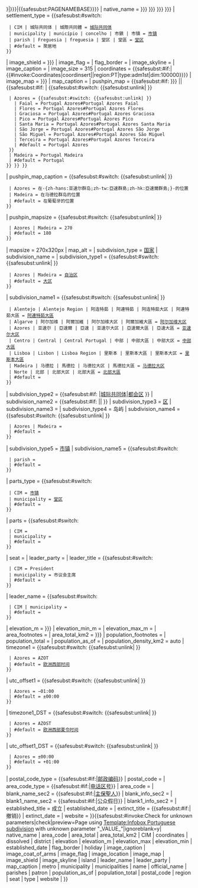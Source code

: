 {{Infobox settlement
| official_name           = {{<includeonly>safesubst:</includeonly>#if:{{{name|{{{official_name<includeonly>|</includeonly>}}}}}}|{{{name|{{{official_name<includeonly>|</includeonly>}}}}}}|{{<includeonly>safesubst:</includeonly>PAGENAMEBASE}}}}
| native_name             = {{{葡文名称|{{{葡文名稱|{{{葡文名|{{{Portuguese_name|{{{native_name|}}} }}} }}} }}} }}}
| settlement_type         = {{<includeonly>safesubst:</includeonly>#switch: {{{type<includeonly>|</includeonly><noinclude>|municipality</noinclude>}}}  
  | CIM | 城际共同体 | 城際共同體 = {{PRT}}[[城际共同体 (葡萄牙)|城际共同体]]
  | municipality | município | concelho | 市鎮 | 市镇 = {{PRT}}[[市镇 (葡萄牙)|市镇]]
  | parish | Freguesia | freguesia | 堂区 | 堂區 = {{PRT}}[[堂区 (葡萄牙)|堂区]]
  | #default = 聚居地
 }}
| image_shield            = {{{image_coat_of_arms|{{{image_shield<includeonly>|</includeonly>}}}}}}
| image_flag              = {{{image_flag<includeonly>|</includeonly>}}}
| flag_border             = {{{flag_border<includeonly>|</includeonly>}}}
| image_skyline           = {{{image_skyline<includeonly>|</includeonly>}}}
| image_caption           = {{{image_caption<includeonly>|</includeonly>}}}
| image_size              = 315
| coordinates = {{<includeonly>safesubst:</includeonly>#if:{{{coordinates|}}}|{{#invoke:Coordinates|coordinsert|{{{coordinates}}}|region:PT|type:adm1st|dim:100000}}}}
| image_map               = {{{image_location|{{{image_map<includeonly>|</includeonly>}}}}}}
| map_caption             = {{{map_caption<includeonly>|</includeonly>}}}
| pushpin_map             = {{<includeonly>safesubst:</includeonly>#if: {{{image_location|{{{image_map<includeonly>|</includeonly>}}}}}} || {{<includeonly>safesubst:</includeonly>#if: {{{coordinates|}}} | {{<includeonly>safesubst:</includeonly>#switch: {{<includeonly>safesubst:</includeonly>unlink|{{{region|}}} }} 
  | Azores = {{<includeonly>safesubst:</includeonly>#switch: {{<includeonly>safesubst:</includeonly>unlink|{{{island|}}} }} 
    | Faial = Portugal Azores#Portugal Azores Faial
    | Flores = Portugal Azores#Portugal Azores Flores
    | Graciosa = Portugal Azores#Portugal Azores Graciosa
    | Pico = Portugal Azores#Portugal Azores Pico
    | Santa Maria = Portugal Azores#Portugal Azores Santa Maria
    | São Jorge = Portugal Azores#Portugal Azores São Jorge
    | São Miguel = Portugal Azores#Portugal Azores São Miguel
    | Terceira = Portugal Azores#Portugal Azores Terceira
    | #default = Portugal Azores
  }}
  | Madeira = Portugal Madeira
  | #default = Portugal 
 }} }} }}
| pushpin_map_caption     = {{<includeonly>safesubst:</includeonly>#switch: {{<includeonly>safesubst:</includeonly>unlink|{{{region|}}} }} 
  | Azores = 在-{zh-hans:亚速尔群岛;zh-tw:亞速群島;zh-hk:亞速爾群島;}-的位置
  | Madeira = 在马德拉群岛的位置
  | #default = 在葡萄牙的位置
 }}
| pushpin_mapsize         = {{<includeonly>safesubst:</includeonly>#switch: {{<includeonly>safesubst:</includeonly>unlink|{{{region|}}} }} 
  | Azores | Madeira = 270
  | #default = 180
 }}
| mapsize                 = 270x320px
| map_alt                 = 
| subdivision_type        = [[世界政區索引|国家]]
| subdivision_name        = {{POR}}
| subdivision_type1       = {{<includeonly>safesubst:</includeonly>#switch: {{<includeonly>safesubst:</includeonly>unlink|{{{region|}}} }} 
  | Azores | Madeira = [[自治区 (葡萄牙)|自治区]]
  | #default = [[葡萄牙地域统计单位命名法|大区]]
 }} 
| subdivision_name1       = {{<includeonly>safesubst:</includeonly>#switch: {{<includeonly>safesubst:</includeonly>unlink|{{{region|}}} }} 
  | Alentejo | Alentejo Region | 阿连特茹 | 阿連特茹 | 阿连特茹大区 | 阿連特茹大區 = [[阿連特茹大區]]
  | Algarve | 阿尔加维 | 阿爾加維 | 阿尔加维大区 | 阿爾加維大區 = [[阿尔加维大区]]
  | Azores | 亚速尔 | 亞速爾 | 亞速 | 亚速尔大区 | 亞速爾大區 | 亞速大區 = [[亚速尔群岛|亚速尔大区]]
  | Centro | Central | Central Portugal | 中部 | 中部大區 | 中部大区 = [[中部大區 (葡萄牙)|中部大區]]
  | Lisboa | Lisbon | Lisboa Region | 里斯本 | 里斯本大區 | 里斯本大区 = [[里斯本大區]]
  | Madeira | 马德拉 | 馬德拉 | 马德拉大区 | 馬德拉大區 = [[马德拉群岛|马德拉大区]]
  | Norte | 北部 | 北部大区 | 北部大區 = [[北部大區 (葡萄牙)|北部大區]]
  | #default = {{{region<includeonly>|</includeonly>}}}
 }} 
| subdivision_type2       = {{<includeonly>safesubst:</includeonly>#if: {{{CIM<includeonly>|</includeonly>}}}|[[城际共同体 (葡萄牙)|城际共同体]]|[[都会区 (葡萄牙)|都会区]] }}
| subdivision_name2       = {{<includeonly>safesubst:</includeonly>#if: {{{CIM<includeonly>|</includeonly>}}}|{{{CIM<includeonly>|</includeonly>}}}|{{{metro|}}} }}
| subdivision_type3       = [[区 (葡萄牙)|区]]
| subdivision_name3       = {{{district<includeonly>|</includeonly>}}}
| subdivision_type4       = 岛屿
| subdivision_name4       = {{<includeonly>safesubst:</includeonly>#switch: {{<includeonly>safesubst:</includeonly>unlink|{{{region|}}} }} 
  | Azores | Madeira = {{{island<includeonly>|</includeonly>}}}
  | #default = 
 }} 
| subdivision_type5       = [[市镇 (葡萄牙)|市镇]]
| subdivision_name5       = {{<includeonly>safesubst:</includeonly>#switch: {{{type<includeonly>|</includeonly><noinclude>|municipality</noinclude>}}}  
  | parish = {{{municipality<includeonly>|</includeonly>}}}
  | #default = 
 }}
| parts_type              = {{<includeonly>safesubst:</includeonly>#switch: {{{type<includeonly>|</includeonly><noinclude>|municipality</noinclude>}}}  
  | CIM = [[市镇 (葡萄牙)|市镇]]
  | municipality = [[堂区 (葡萄牙)|堂区]]
  | #default = 
 }}
| parts                   = {{<includeonly>safesubst:</includeonly>#switch: {{{type<includeonly>|</includeonly><noinclude>|municipality</noinclude>}}}  
  | CIM = {{{municipalities}}}
  | municipality = {{{parishes<includeonly>|</includeonly>}}}
  | #default = 
 }}
| seat                    = {{{seat<includeonly>|</includeonly>}}}
| leader_party            = {{{leader_party<includeonly>|</includeonly>}}}
| leader_title            = {{<includeonly>safesubst:</includeonly>#switch: {{{type<includeonly>|</includeonly><noinclude>|municipality</noinclude>}}}  
  | CIM = President
  | municipality = 市议会主席
  | #default = 
 }}
| leader_name             = {{<includeonly>safesubst:</includeonly>#switch: {{{type<includeonly>|</includeonly><noinclude>|municipality</noinclude>}}}  
  | CIM | municipality = {{{leader_name<includeonly>|</includeonly>}}}
  | #default = 
 }}
| elevation_m             = {{{elevation|{{{elevation_m|<noinclude>0</noinclude>}}}}}}
| elevation_min_m         = {{{elevation_min|<noinclude>0</noinclude>}}}
| elevation_max_m         = {{{elevation_max|<noinclude>0</noinclude>}}}
| area_footnotes          = 
| area_total_km2          = {{{area_total|{{{area_total_km2|<noinclude>1</noinclude>}}}}}}
| population_footnotes    = 
| population_total        = {{{population_total|<noinclude>0</noinclude>}}}
| population_as_of        = {{{population_as_of|}}}
| population_density_km2  = auto
| timezone1               = {{<includeonly>safesubst:</includeonly>#switch: {{<includeonly>safesubst:</includeonly>unlink|{{{region|}}} }} 
  | Azores = AZOT
  | #default = [[欧洲西部时间]]
 }} 
| utc_offset1             = {{<includeonly>safesubst:</includeonly>#switch: {{<includeonly>safesubst:</includeonly>unlink|{{{region|}}} }} 
  | Azores = −01:00
  | #default = ±00:00
 }} 
| timezone1_DST           = {{<includeonly>safesubst:</includeonly>#switch: {{<includeonly>safesubst:</includeonly>unlink|{{{region|}}} }} 
  | Azores = AZOST
  | #default = [[欧洲西部夏令时间]]
 }} 
| utc_offset1_DST         = {{<includeonly>safesubst:</includeonly>#switch: {{<includeonly>safesubst:</includeonly>unlink|{{{region|}}} }} 
  | Azores = ±00:00
  | #default = +01:00
 }} 
| postal_code_type        = {{<includeonly>safesubst:</includeonly>#if:{{{postal_code<includeonly>|</includeonly>}}}|[[葡萄牙邮政编码|邮政编码]]}}
| postal_code             = {{{postal_code<includeonly>|</includeonly>}}}
| area_code_type          = {{<includeonly>safesubst:</includeonly>#if:{{{area_code<includeonly>|</includeonly>}}}|[[葡萄牙电话区号|电话区号]]}}
| area_code               = {{{area_code<includeonly>|</includeonly>}}}
| blank_name_sec2         = {{<includeonly>safesubst:</includeonly>#if:{{{patron<includeonly>|</includeonly>}}}|[[主保聖人]]}}
| blank_info_sec2         = {{{patron<includeonly>|</includeonly>}}}
| blank1_name_sec2        = {{<includeonly>safesubst:</includeonly>#if:{{{holiday<includeonly>|</includeonly>}}}|公众假日}}
| blank1_info_sec2        = {{{holiday<includeonly>|</includeonly>}}}
| established_title       = 成立
| established_date        = {{{established_date<includeonly>|</includeonly>}}}
| extinct_title           = {{<includeonly>safesubst:</includeonly>#if:{{{dissolved|}}}|撤销}}
| extinct_date            = {{{dissolved|}}}
| website                 = {{{website<includeonly>|</includeonly>}}}
}}{{<includeonly>safesubst:</includeonly>#invoke:Check for unknown parameters|check|preview=Page using [[Template:Infobox Portuguese subdivision]] with unknown parameter "_VALUE_"|ignoreblank=y| native_name | area_code | area_total | area_total_km2 | CIM | coordinates | dissolved | district | elevation | elevation_m | elevation_max | elevation_min | established_date | flag_border | holiday | image_caption | image_coat_of_arms | image_flag | image_location | image_map | image_shield | image_skyline | island | leader_name | leader_party | map_caption | metro | municipality | municipalities | name | official_name | parishes | patron | population_as_of | population_total | postal_code | region | seat | type | website | 
}}<noinclude>
{{documentation}}
</noinclude>